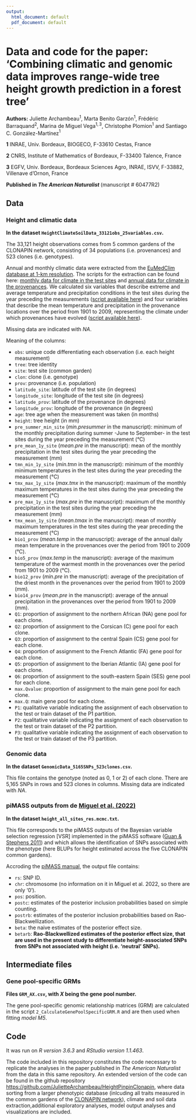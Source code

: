 ```yaml
---
output:
  html_document: default
  pdf_document: default
---
```

# Data and code for the paper: 'Combining climatic and genomic data improves range-wide tree height growth prediction in a forest tree'

**Authors:** Juliette Archambeau$^1$, Marta Benito Garzón$^1$, Frédéric Barraquand$^2$, Marina de Miguel Vega$^{1,3}$, Christophe Plomion$^1$ and Santiago C. González-Martínez$^1$

**1** INRAE, Univ. Bordeaux, BIOGECO, F-33610 Cestas, France

**2** CNRS, Institute of Mathematics of Bordeaux, F-33400 Talence, France

**3** EGFV, Univ. Bordeaux, Bordeaux Sciences Agro, INRAE, ISVV, F-33882, Villenave d’Ornon, France


**Published in *The American Naturalist* ** (manuscript # 60477R2)

## Data

### Height and climatic data 

**In the dataset `HeightClimateSoilData_33121obs_25variables.csv`.**


The 33,121 height observations comes from 5 common gardens of the CLONAPIN network, consisting of 34 populations (i.e. provenances) and 523 clones (i.e. genotypes). 

Annual and monthly climatic data were extracted from the [EuMedClim database at 1-km resolution](https://gentree.data.inra.fr/climate/). The scripts for the extraction can be found here: [monthly data for climate in the test sites](https://github.com/JulietteArchambeau/HeightPinpinClonapin/blob/master/scripts/DataMunging/01_ExtractingMonthlyClimateEuMedClimData.R) and [annual data for climate in the provenances](https://github.com/JulietteArchambeau/HeightPinpinClonapin/blob/master/scripts/DataMunging/01_ExtractingAnnualClimateEuMedClimData.R). We calculated six variables that describe extreme and average temperature and precipitation conditions in the test sites during the year preceding the measurements ([script available here](https://github.com/JulietteArchambeau/HeightPinpinClonapin/blob/master/scripts/DataMunging/02_CalculatingSiteMonthlyClimaticVariables.R)) and four variables that describe the mean temperature and precipitation in the provenance locations over the period from 1901 to 2009, representing the climate under which provenances have evolved ([script available here](https://github.com/JulietteArchambeau/HeightPinpinClonapin/blob/master/scripts/DataMunging/02_CalculatingProvAnnualClimaticVariables.R)).

Missing data are indicated with *NA*. 

Meaning of the columns:

  - `obs`: unique code differentiating each observation (i.e. each height measurement)
  - `tree`: tree identity
  - `site`: test site (common garden)
  - `clon`: clone (i.e. genotype)
  - `prov`: provenance (i.e. population)
  - `latitude_site`: latitude of the test site (in degrees)
  - `longitude_site`: longitude of the test site (in degrees)
  - `latitude_prov`: latitude of the provenance (in degrees)
  - `longitude_prov`: longitude of the provenance (in degrees)
  - `age`: tree age when the measurement was taken (in months)
  - `height`: tree height (in mm)
  - `pre_summer_min_site` (*min.presummer* in the manuscript): minimum of the monthly precipitation during summer -June to September- in the test sites during the year preceding the measurement (°C)
  - `pre_mean_1y_site` (*mean.pre* in the manuscript): mean of the monthly precipitation in the test sites during the year preceding the measurement (mm)
  - `tmn_min_1y_site` (*min.tmn* in the manuscript):  minimum of the monthly minimum temperatures in the test sites during the year preceding the measurement (°C)
  - `tmx_max_1y_site` (*max.tmx* in the manuscript): maximum of the monthly maximum temperatures in the test sites during the year preceding the measurement (°C)
  - `pre_max_1y_site` (*max.pre* in the manuscript): maximum of the monthly precipitation in the test sites during the year preceding the measurement (mm)
  - `tmx_mean_1y_site` (*mean.tmax* in the manuscript): mean of monthly maximum temperatures in the test sites during the year preceding the measurement (°C)
  - `bio1_prov` (*mean.temp* in the manuscript): average of the annual daily mean temperature in the provenances over the period from 1901 to 2009 (°C).
  - `bio5_prov` (*max.temp* in the manuscript): average of the maximum temperature of the warmest month in the provenances over the period from 1901 to 2009 (°C).
  - `bio12_prov` (*min.pre* in the manuscript): average of the precipitation of the driest month in the provenances over the period from 1901 to 2009 (mm).
  - `bio14_prov` (*mean.pre* in the manuscript): average of the annual precipitation in the provenances over the period from 1901 to 2009 (mm).
  - `Q1`: proportion of assignment to the northern African (NA) gene pool for each clone.
  - `Q2`: proportion of assignment to the Corsican (C) gene pool for each clone.
  - `Q3`: proportion of assignment to the central Spain (CS) gene pool for each clone.
  - `Q4`: proportion of assignment to the French Atlantic (FA) gene pool for each clone.
  - `Q5`: proportion of assignment to the Iberian Atlantic (IA) gene pool for each clone.
  - `Q6`: proportion of assignment to the south-eastern Spain (SES) gene pool for each clone.
  - `max.Qvalue`: proportion of assignment to the main gene pool for each clone.
  - `max.Q`: main gene pool for each clone.
  - `P1`: qualitative variable indicating the assignment of each observation to the test or train dataset of the P1 partition.
  - `P2`: qualitative variable indicating the assignment of each observation to the test or train dataset of the P2 partition.
  - `P3`: qualitative variable indicating the assignment of each observation to the test or train dataset of the P3 partition.
  


### Genomic data 

**In the dataset `GenomicData_5165SNPs_523clones.csv`.**

This file contains the genotype (noted as 0, 1 or 2) of each clone. There are 5,165 SNPs in rows and 523 clones in columns. Missing data are indicated with *NA*. 


### piMASS outputs from de [Miguel et al. (2022)](https://onlinelibrary.wiley.com/doi/full/10.1111/mec.16367?casa_token=1nNTc88Iy40AAAAA%3ALd4EOK5ehk_cEHIkw5A9l8nk0NPzUzlYPX8eAjVCikIjHP0WJ1kxoHJSZjMLFsZcP-8wdbNuNrlOfp1jzw)

**In the dataset `height_all_sites_res.mcmc.txt`.**

This file corresponds to the piMASS outputs of the Bayesian variable selection regression [VSR] implemented in the piMASS software ([Guan & Stephens 2011](https://projecteuclid.org/journals/annals-of-applied-statistics/volume-5/issue-3/Bayesian-variable-selection-regression-for-genome-wide-association-studies-and/10.1214/11-AOAS455.full)) and which allows the identification of SNPs associated with the phenotype (here BLUPs for height estimated across the five CLONAPIN common gardens). 

Accroding the [piMASS manual](https://www.haplotype.org/download/pimass-manual.pdf), the output file contains:

  - `rs`: SNP ID.
  - `chr`: chromosome (no information on it in Miguel et al. 2022, so there are only '0').
  - `pos`: position.
  - `postc`: estimates of the posterior inclusion probabilities based on simple counting.
  - `postrb`: estimates of the posterior inclusion probabilities based on Rao-Blackwellization.
  - `beta`: the naive estimates of the posterior effect size.
  - `betarb`: **Rao-Blackwellized estimates of the posterior effect size, that are used in the present study to differentiate height-associated SNPs from SNPs not associated with height (i.e. 'neutral' SNPs).**

## Intermediate files

### Gene pool-specific GRMs

**Files `GRM_AX.csv`, with *X* being the gene pool number.**

The gene pool-specific genomic relationship matrices (GRM) are calculated in the script `2_CalculateGenePoolSpecificGRM.R` and are then used when fitting *model M5*.

## Code

It was run on *R version 3.6.3* and *RStudio version 1.1.463*.

The code included in this repository constitutes the code necessary to replicate the analyses in the paper published in *The American Naturalist* from the data in this same repository. An extended version of the code can be found in the github repository [https://github.com/JulietteArchambeau/HeightPinpinClonapin](https://github.com/JulietteArchambeau/HeightPinpinClonapin), where data sorting from a larger phenotypic database (inlcuding all traits measured in the common gardens of the [CLONAPIN network](https://www6.bordeaux-aquitaine.inrae.fr/biogeco/Ressources/In-situ-dispositifs-de-terrain-observation-experimentation/Tests-de-provenances/CLONAPIN)), climate and soil data extraction,additional exploratory analyses, model output analyses and visualizations are included.